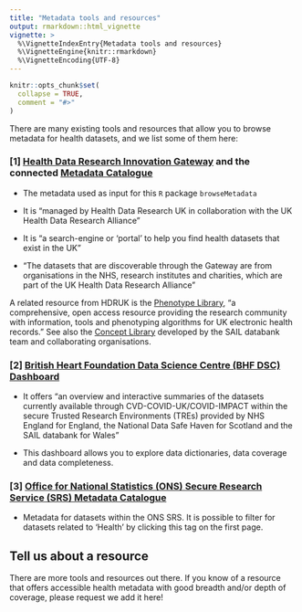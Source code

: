 ```yaml
---
title: "Metadata tools and resources"
output: rmarkdown::html_vignette
vignette: >
  %\VignetteIndexEntry{Metadata tools and resources}
  %\VignetteEngine{knitr::rmarkdown}
  %\VignetteEncoding{UTF-8}
---
```


```r
knitr::opts_chunk$set(
  collapse = TRUE,
  comment = "#>"
)
```

There are many existing tools and resources that allow you to browse metadata for health datasets, and we list some of them here:

### [1] [Health Data Research Innovation Gateway](https://web.www.healthdatagateway.org/search?search=&datasetSort=latest&tab=Datasets) and the connected [Metadata Catalogue](https://modelcatalogue.cs.ox.ac.uk/hdruk_live/)

- The metadata used as input for this `R` package `browseMetadata`

- It is "managed by Health Data Research UK in collaboration with the UK Health Data Research Alliance"

- It is "a search-engine or ‘portal’ to help you find health datasets that exist in the UK"

- "The datasets that are discoverable through the Gateway are from organisations in the NHS, research institutes and charities, which are part of the UK Health Data Research Alliance"

A related resource from HDRUK is the [Phenotype Library](https://phenotypes.healthdatagateway.org), "a comprehensive, open access resource providing the research community with information, tools and phenotyping algorithms for UK electronic health records." See also the [Concept Library](https://conceptlibrary.saildatabank.com) developed by the SAIL databank team and collaborating organisations. 
    
### [2] [British Heart Foundation Data Science Centre (BHF DSC) Dashboard](https://bhf-dsc-hds.shinyapps.io/cvd-covid-tre-dashboard) 

- It offers "an overview and interactive summaries of the datasets currently available through CVD-COVID-UK/COVID-IMPACT within the secure Trusted Research Environments (TREs) provided by NHS England for England, the National Data Safe Haven for Scotland and the SAIL databank for Wales"

- This dashboard allows you to explore data dictionaries, data coverage and data completeness.

### [3] [Office for National Statistics (ONS) Secure Research Service (SRS) Metadata Catalogue](https://ons.metadata.works/)

- Metadata for datasets within the ONS SRS. It is possible to filter for datasets related to 'Health' by clicking this tag on the first page.

## Tell us about a resource

There are more tools and resources out there. If you know of a resource that offers accessible health metadata with good breadth and/or depth of coverage, please request we add it here!
